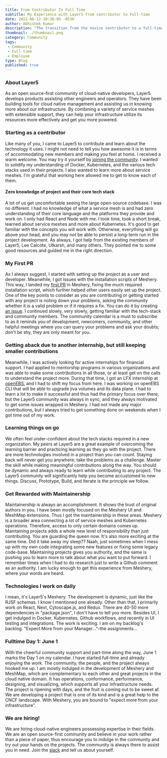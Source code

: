 ```yaml
---
title: From Contributor To Full Time
subtitle: My Experience with Layer5 from contributor to Full-time
date: 2022-06-12 10:30:05 -0530
author: Abhishek Kumar
description: "The transition from the novice contributor to a full-time at Layer: The service Mesh company"
thumbnail: ./thumbnail.png
category: Community
tags:
 - Community
 - Full-time
 - Employee
type: Blog
published: true
---
```



<BlogWrapper>

### About Layer5

As an open source-first community of cloud-native developers, Layer5 develops products assisting other engineers and operators. They have been building tools for cloud native management and assisting us in knowing more about our infrastructure. By combining a variety of service meshes with extensible support, they can help your infrastructure utilize its resources more effectively and get you more powered.

### Starting as a contributor

Like many of you, I came to Layer5 to contribute and learn about the technology it uses. I might not need to tell you how awesome it is in terms of accommodating new members and making you feel at home. I received a warm welcome. You may try it yourself by [joining the community](https://layer5.io/community). I wanted to solidify my understanding of Docker, Kubernetes, and the various tech stacks used in their projects. I also wanted to learn more about service meshes. I'm grateful that working here allowed me to get to know each of them.

#### Zero knowledge of project and their core tech stack

A lot of us get uncomfortable seeing the large open-source codebase. I was no different. I had no knowledge of what a service mesh is and had zero understanding of their core language and the platforms they provide and work on. I only had React and Node with me. I took time, took a short break, learned about service meshes and more about Kubernetes. It's good to get familiar with the concepts you will work with. Otherwise, everything will go above your head, and you may not be able to persist a long-term run in the project development. As always, I got help from the existing members of Layer5, Lee Calcote, Utkarsh, and many others. They pointed me to some good resources and guided me in the right direction.

### My First PR

As I always suggest, I started with setting up the project as a user and developer. Meanwhile, I got issues with the installation scripts of Meshery. This way, I landed my [first PR](https://github.com/meshery/meshery/pull/3193) in Meshery, fixing the much required installation script, which further helped other users easily set up the project. One of the key points to consider as you are contributing or getting started with any project is noting down your problems, asking the community whether it is a valid problem or if it requires a fix. You can do it by creating [an issue](https://github.com/meshery/meshery/issues/3192). I continued slowly, very slowly, getting familiar with the tech-stack and community members. The community calendar is a must to subscribe to as it reminds you of development, newcomers, community, and other helpful meetings where you can query your problems and ask your doubts; don't be shy, they are only meant for you.

### Getting aback due to another internship, but still keeping smaller contributions

Meanwhile, I was actively looking for active internships for financial support. I had applied to mentorship programs in various organizations and was able to make some contributions in all those, or at least get on the calls to understand the project more. During that time, I got an LFX internship at [openEBS](https://openebs.io/), and I had to shift my focus from here. I was working on openEBS CLI that will be able to upgrade jiva volumes and its data plane. I had to learn a lot to make it successful and thus had the primary focus over there, but the Layer5 community was always in sync, and they always motivated to get some issues wrapped in Meshery. I had not made any major contributions, but I always tried to get something done on weekends when I got time out of my work.

### Learning things on go

We often feel under-confident about the tech stacks required in a new organization. My peers at Layer5 are a great example of overcoming the learning barrier and practicing learning as they go with the project. There are more technologies involved in a project than you can count. Staying back will never get you anywhere; take the problems as a challenge. Master the skill while making meaningful contributions along the way. You should be dynamic and always ready to learn while contributing to any project. The Layer5 community will significantly help you become accustomed to new things. Discuss, Prototype, Build, and Iterate is the principle we follow.

### Get Rewarded with Maintainership

Maintainership is always an accomplishment. It shows the trust of original authors in you. I have been mostly focused on the Meshery UI and MeshMap extensions. Thus I got the maintainership in these areas. Meshery is a broader area connecting a lot of service meshes and Kubernetes operations. Therefore, access to only certain domains comes up. Maintaining projects adds a whole new level of responsibility than just contributing. You are guarding the queen now. It's also more exciting at the same time. Did it take away my sleep?? Naah, just sometimes when I mess up with my own code integrating some new features or fixing some legacy code-base. Maintaining projects gives you authority, and the same is pushing you to learn more to talk about what you want to put forward. I remember times when I had to do research just to write a Github comment as an authority. I am lucky enough to get this experience from Meshery, where your words are heard.

### Technologies I work on daily

I mean, it's Layer5's Meshery. The development is dynamic, just like the RJSF schemas. I know I mentioned one already. Other than that, I primarily work on React, Next, Cytoscape.js, and Redux. There are 40-50 more dependencies in "package.json", I don't have to tell you more. Besides UI, I get indulged in Docker, Kubernetes, Github workflows, and recently in UI testing and integrations. The work is exciting. I am on my backlog's backlog. "Expect More from your Manager..."-the assignments...

### Fulltime Day 1: June 1

With the cheerful community support and part-time along the way, June 1 marks the Day 1 on my calendar. I have started full-time and already enjoying the work. The community, the people, and the project always hooked me up. I am mostly indulged in the development of Meshery and MeshMap, which are complementary to each other and great projects in the cloud native domain. It has operations, conformance, performance, designing, and visualizing, which supports all your infrastructure needs. The project is ripening with days, and the fruit is coming out to be sweet af. We are developing a project that is one of its kind and is a great help to the CNCF landscape. With Meshery, you are bound to "expect more from your infrastructure".

### We are hiring!

We are hiring cloud-native engineers possessing expertise in their fields. We are an open source-first community and believe in your work rather than a piece of paper, thus encourage you to indulge in the community and try out your hands on the projects. The community is always there to assist you in need. 
Join the [slack](http://slack.layer5.io/) and tell us about yourself.

</BlogWrapper>
